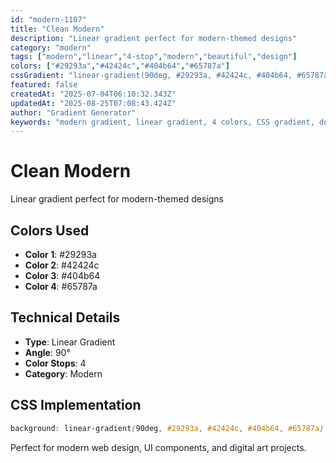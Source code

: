 ```yaml
---
id: "modern-1107"
title: "Clean Modern"
description: "Linear gradient perfect for modern-themed designs"
category: "modern"
tags: ["modern","linear","4-stop","modern","beautiful","design"]
colors: ["#29293a","#42424c","#404b64","#65787a"]
cssGradient: "linear-gradient(90deg, #29293a, #42424c, #404b64, #65787a)"
featured: false
createdAt: "2025-07-04T06:10:32.343Z"
updatedAt: "2025-08-25T07:08:43.424Z"
author: "Gradient Generator"
keywords: "modern gradient, linear gradient, 4 colors, CSS gradient, design, #29293a, #42424c, #404b64, #65787a"
---
```


# Clean Modern

Linear gradient perfect for modern-themed designs

## Colors Used
- **Color 1**: #29293a
- **Color 2**: #42424c
- **Color 3**: #404b64
- **Color 4**: #65787a

## Technical Details
- **Type**: Linear Gradient
- **Angle**: 90°
- **Color Stops**: 4
- **Category**: Modern

## CSS Implementation
```css
background: linear-gradient(90deg, #29293a, #42424c, #404b64, #65787a);
```

Perfect for modern web design, UI components, and digital art projects.
